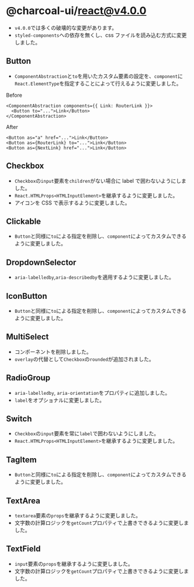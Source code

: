 
<Meta title="react/docs/v4.0.0" />

# @charcoal-ui/react@v4.0.0

- `v4.0.0`では多くの破壊的な変更があります。
- `styled-components`への依存を無くし、css ファイルを読み込む方式に変更しました。

## Button

- `ComponentAbstraction`と`to`を用いたカスタム要素の設定を、`component`に`React.ElementType`を指定することによって行えるように変更しました。

Before

```tsx
<ComponentAbstraction components={{ Link: RouterLink }}>
  <Button to="...">Link</Button>
</ComponentAbstraction>
```

After

```tsx
<Button as="a" href="...">Link</Button>
<Button as={RouterLink} to="...">Link</Button>
<Button as={NextLink} href="...">Link</Button>
```

## Checkbox

- `Checkbox`の`input`要素を`children`がない場合に label で囲わないようにしました。
- `React.HTMLProps<HTMLInputElement>`を継承するように変更しました。
- アイコンを CSS で表示するように変更しました。

## Clickable

- `Button`と同様に`to`による指定を削除し、`component`によってカスタムできるように変更しました。

## DropdownSelector

- `aria-labelledby`,`aria-describedby`を適用するように変更しました。

## IconButton

- `Button`と同様に`to`による指定を削除し、`component`によってカスタムできるように変更しました。

## MultiSelect

- コンポーネントを削除しました。
- `overlay`の代替として`Checkbox`の`rounded`が追加されました。

## RadioGroup

- `aria-labelledby`, `aria-orientation`をプロパティに追加しました。
- `label`をオプショナルに変更しました。

## Switch

- `Checkbox`の`input`要素を常に`label`で囲わないようにしました。
- `React.HTMLProps<HTMLInputElement>`を継承するように変更しました。

## TagItem

- `Button`と同様に`to`による指定を削除し、`component`によってカスタムできるように変更しました。

## TextArea

- `textarea`要素の`props`を継承するように変更しました。
- 文字数の計算ロジックを`getCount`プロパティで上書きできるように変更しました。

## TextField

- `input`要素の`props`を継承するように変更しました。
- 文字数の計算ロジックを`getCount`プロパティで上書きできるように変更しました。
